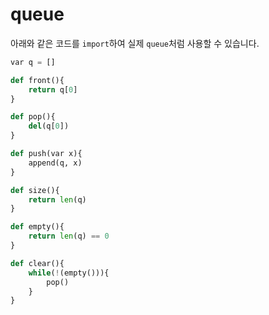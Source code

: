 # queue

아래와 같은 코드를 `import`하여 실제 `queue`처럼 사용할 수 있습니다.

```python [queue.planet]
var q = []

def front(){
    return q[0]
}

def pop(){
    del(q[0])
}

def push(var x){
    append(q, x)
}

def size(){
    return len(q)
}

def empty(){
    return len(q) == 0
}

def clear(){
    while(!(empty())){
        pop()
    }
}
```
